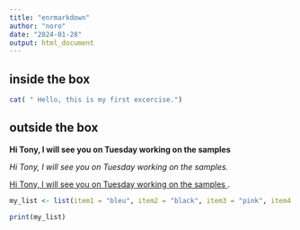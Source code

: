 ```yaml
---
title: "enrmarkdown"
author: "noro"
date: "2024-01-28"
output: html_document
---
```


## inside the box



```r
cat( " Hello, this is my first excercise.")

```

## outside the box

**Hi Tony, I will see you on Tuesday working on the samples**

*Hi Tony, I will see you on Tuesday working on the samples.*

<u> Hi Tony, I will see you on Tuesday working on the samples </u>.


```r
my_list <- list(item1 = "bleu", item2 = "black", item3 = "pink", item4 = "yellow")

print(my_list)


```


